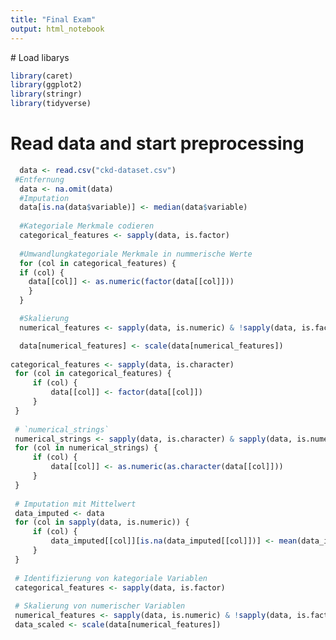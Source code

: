 ```yaml
---
title: "Final Exam"
output: html_notebook
---
```


 # Load libarys
```r

library(caret)
library(ggplot2)
library(stringr)
library(tidyverse)

```


# Read data and start preprocessing
```r
  data <- read.csv("ckd-dataset.csv")
 #Entfernung
  data <- na.omit(data)
  #Imputation
  data[is.na(data$variable)] <- median(data$variable)
  
  #Kategoriale Merkmale codieren
  categorical_features <- sapply(data, is.factor)
  
  #Umwandlungkategoriale Merkmale in nummerische Werte
  for (col in categorical_features) {
  if (col) {
    data[[col]] <- as.numeric(factor(data[[col]]))
    }
  }

  #Skalierung
  numerical_features <- sapply(data, is.numeric) & !sapply(data, is.factor)

  data[numerical_features] <- scale(data[numerical_features])
  
categorical_features <- sapply(data, is.character)
 for (col in categorical_features) {
     if (col) {
         data[[col]] <- factor(data[[col]])
     }
 }
 
 # `numerical_strings` 
 numerical_strings <- sapply(data, is.character) & sapply(data, is.numeric)
 for (col in numerical_strings) {
     if (col) {
         data[[col]] <- as.numeric(as.character(data[[col]]))
     }
 }
 
 # Imputation mit Mittelwert
 data_imputed <- data
 for (col in sapply(data, is.numeric)) {
     if (col) {
         data_imputed[[col]][is.na(data_imputed[[col]])] <- mean(data_imputed[[col]], na.rm = TRUE)
     }
 }
 
 # Identifizierung von kategoriale Variablen
 categorical_features <- sapply(data, is.factor)
 
 # Skalierung von numerischer Variablen
 numerical_features <- sapply(data, is.numeric) & !sapply(data, is.factor)
 data_scaled <- scale(data[numerical_features])

```



